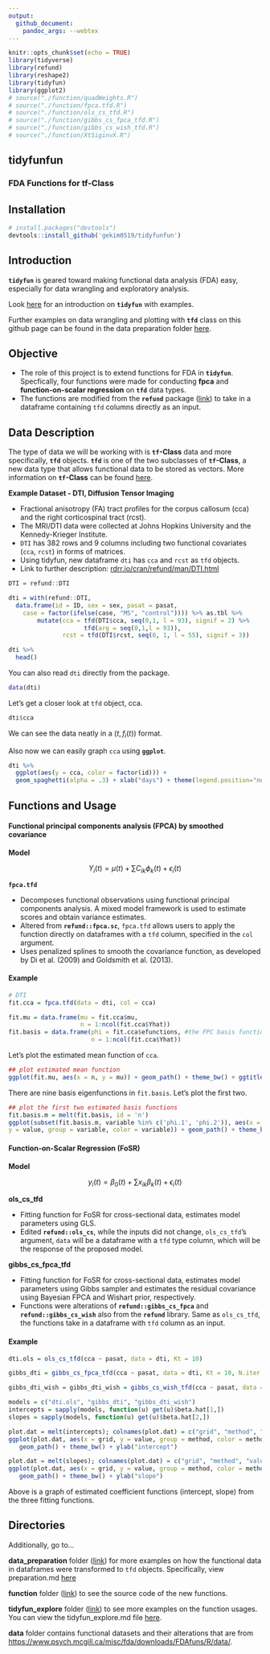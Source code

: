 ```yaml
---
output: 
  github_document:
    pandoc_args: --webtex
---
```


```r
knitr::opts_chunk$set(echo = TRUE)
library(tidyverse)
library(refund)
library(reshape2)
library(tidyfun)
library(ggplot2)
# source("./function/quadWeights.R")
# source("./function/fpca.tfd.R")
# source("./function/ols_cs_tfd.R")
# source("./function/gibbs_cs_fpca_tfd.R")
# source("./function/gibbs_cs_wish_tfd.R")
# source("./function/XtSiginvX.R")
```

## tidyfunfun

### FDA Functions for tf-Class

## Installation

```r
# install.packages("devtools")
devtools::install_github('gekim0519/tidyfunfun')

```

## Introduction

**`tidyfun`** is geared toward making functional data analysis (FDA) easy, especially for data wrangling and exploratory analysis. 

Look [here](https://fabian-s.github.io/tidyfun/) for an introduction on **`tidyfun`**  with examples.

Further examples on data wrangling and plotting with **`tfd`** class on this github page can be found in the data preparation folder 
[here](https://github.com/gekim0519/tidyfun_fpca/blob/master/data_preparation/preparation.md).

## Objective

- The role of this project is to extend functions for FDA in **`tidyfun`**. Specfically, four functions were made for conducting **fpca** and **function-on-scalar regression** on **`tfd`** data types.
- The functions are modified from the **`refund`** package ([link]( https://github.com/refunders/refundable)) to take in a dataframe containing `tfd` columns directly as an input.

## Data Description

The type of data we will be working with is **`tf`-Class** data and more specifically, **`tfd`** objects. **`tfd`** is one of the two subclasses of **`tf`-Class**, a new data type that allows functional data to be stored as vectors. More information on **`tf`-Class** can be found [here](https://fabian-s.github.io/tidyfun/articles/x01_Intro.html).

**Example Dataset - DTI, Diffusion Tensor Imaging**

- Fractional anisotropy (FA) tract profiles for the corpus callosum (cca) and the right corticospinal tract (rcst).
- The MRI/DTI data were collected at Johns Hopkins University and the Kennedy-Krieger Institute.
- `DTI` has 382 rows and 9 columns including two functional covariates (`cca`, `rcst`) in forms of matrices. 
- Using tidyfun, new dataframe `dti` has `cca` and `rcst` as `tfd` objects.
- Link to further description: [rdrr.io/cran/refund/man/DTI.html](rdrr.io/cran/refund/man/DTI.html)

```r
DTI = refund::DTI

dti = with(refund::DTI, 
  data.frame(id = ID, sex = sex, pasat = pasat, 
    case = factor(ifelse(case, "MS", "control")))) %>% as.tbl %>% 
        mutate(cca = tfd(DTI$cca, seq(0,1, l = 93), signif = 2) %>%
                     tfd(arg = seq(0,1,l = 93)),
               rcst = tfd(DTI$rcst, seq(0, 1, l = 55), signif = 3))

dti %>%
  head()
```

You can also read `dti` directly from the package.

```r
data(dti)
```


Let's get a closer look at `tfd` object, cca. 

```r
dti$cca
```
We can see the data neatly in a $(t, f_i(t))$ format.

Also now we can easily graph `cca` using **`ggplot`**.

```r
dti %>%  
  ggplot(aes(y = cca, color = factor(id))) + 
  geom_spaghetti(alpha = .3) + xlab("days") + theme(legend.position="none") + ggtitle("FA tract profiles from the corpus callosum")
```

## Functions and Usage

#### Functional principal components analysis (FPCA) by smoothed covariance

**Model**

$$ 
Y_i(t) = \mu(t) + \sum C_{ik} \phi_{k}(t) + \epsilon_i(t) 
$$

**`fpca.tfd`**

- Decomposes functional observations using functional principal components analysis. A mixed model framework is used to estimate scores and obtain variance estimates.
- Altered from **`refund::fpca.sc`**, `fpca.tfd`  allows users to apply the function directly on dataframes with a `tfd` column, specified in the `col` argument.
- Uses penalized splines to smooth the covariance function, as developed by Di et al. (2009) and Goldsmith et al. (2013).

#### Example

```r
# DTI
fit.cca = fpca.tfd(data = dti, col = cca)

fit.mu = data.frame(mu = fit.cca$mu,
                    n = 1:ncol(fit.cca$Yhat))
fit.basis = data.frame(phi = fit.cca$efunctions, #the FPC basis functions.
                       n = 1:ncol(fit.cca$Yhat))
```

Let's plot the estimated mean function of `cca`.

```r
## plot estimated mean function
ggplot(fit.mu, aes(x = n, y = mu)) + geom_path() + theme_bw() + ggtitle("Estimated mean function of corpus callosum")
```

There are nine basis eigenfunctions in `fit.basis`. Let's plot the first two.

```r
## plot the first two estimated basis functions
fit.basis.m = melt(fit.basis, id = 'n')
ggplot(subset(fit.basis.m, variable %in% c('phi.1', 'phi.2')), aes(x = n,
y = value, group = variable, color = variable)) + geom_path() + theme_bw() + ggtitle("First two estimated FPC basis functions")
```

#### Function-on-Scalar Regression (FoSR) 

**Model**

$$
y_i(t) = \beta_{0}(t) + \sum x_{ik} \beta_{k}(t) + \epsilon_i(t)
$$

**ols_cs_tfd**

- Fitting function for FoSR for cross-sectional data, estimates model parameters using GLS.
- Edited **`refund::ols_cs`**, while the inputs did not change, `ols_cs_tfd`’s argument, `data` will be a dataframe with a `tfd` type column, which will be the response of the proposed model.


**gibbs_cs_fpca_tfd**

- Fitting function for FoSR for cross-sectional data, estimates model parameters using Gibbs sampler and estimates the residual covariance using Bayesian FPCA and Wishart prior, respectively.
- Functions were alterations of **`refund::gibbs_cs_fpca`** and **`refund::gibbs_cs_wish`** also from the **`refund`** library. Same as `ols_cs_tfd`, the functions take in a dataframe with `tfd` column as an input.

#### Example

```r
dti.ols = ols_cs_tfd(cca ~ pasat, data = dti, Kt = 10)
```

```r
gibbs_dti = gibbs_cs_fpca_tfd(cca ~ pasat, data = dti, Kt = 10, N.iter = 500, N.burn = 200)
```

```r
gibbs_dti_wish = gibbs_dti_wish = gibbs_cs_wish_tfd(cca ~ pasat, data = dti, Kt = 10, N.iter = 500, N.burn = 200)
```

```r
models = c("dti.ols", "gibbs_dti", "gibbs_dti_wish")
intercepts = sapply(models, function(u) get(u)$beta.hat[1,])
slopes = sapply(models, function(u) get(u)$beta.hat[2,])

plot.dat = melt(intercepts); colnames(plot.dat) = c("grid", "method", "value")
ggplot(plot.dat, aes(x = grid, y = value, group = method, color = method)) + 
   geom_path() + theme_bw() + ylab("intercept")

plot.dat = melt(slopes); colnames(plot.dat) = c("grid", "method", "value")
ggplot(plot.dat, aes(x = grid, y = value, group = method, color = method)) + 
   geom_path() + theme_bw() + ylab("slope")
```

Above is a graph of estimated coefficient functions (intercept, slope) from the three fitting functions.

## Directories

Additionally, go to...

**data_preparation** folder ([link](https://github.com/gekim0519/tidyfun_fpca/tree/master/data_preparation)) for more examples on how the functional data in dataframes were transformed to `tfd` objects.
Specifically, view preparation.md [here](https://github.com/gekim0519/tidyfun_fpca/blob/master/data_preparation/preparation.md)

**function** folder ([link](https://github.com/gekim0519/tidyfun_fpca/tree/master/function))
to see the source code of the new functions.

**tidyfun_explore** folder ([link](https://github.com/gekim0519/tidyfun_fpca/tree/master/tidyfun_explore)) to see more examples on the function usages. You can view the tidyfun_explore.md file [here](https://github.com/gekim0519/tidyfun_fpca/blob/master/tidyfun_explore/tidyfun_explore.md).

**data** folder contains functional datasets and their alterations that are from [https://www.psych.mcgill.ca/misc/fda/downloads/FDAfuns/R/data/](https://www.psych.mcgill.ca/misc/fda/downloads/FDAfuns/R/data/).


